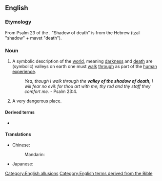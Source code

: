 ==English==

===Etymology===
From Psalm 23 of the {{w|Psalms|Book of Psalms}}. "Shadow of death" is from the Hebrew {{m|he|צלמות}} (tzal "shadow" + mavet "death").

===Noun===
{{head|en|noun|head=[[valley]] of the [[shadow]] of [[death]]}}

# {{lb|en|idiomatic}} A symbolic description of the [[world]], meaning [[darkness]] and [[death]] are (symbolic) valleys on earth one must [[walk]] [[through]] as part of the [[human]] [[experience]].
#: ''Yea, though I walk through the '''valley of the shadow of death''', I will fear no evil: for thou art with me; thy rod and thy staff they comfort me.'' - Psalm 23:4.
# {{lb|en|idiomatic}} A very dangerous place.

====Derived terms====
* {{l|en|valley of death}}

====Translations====
{{trans-top|biblical phrase}}
* Chinese: 
*: Mandarin: {{t|cmn|死蔭的幽谷|tr=sǐ yīn dí yōugǔ}}
{{trans-mid}}
* Japanese: {{t|ja|死の陰の谷|tr=shi no kage no tani}}
{{trans-bottom}}

[[Category:English allusions]]
[[Category:English terms derived from the Bible]]